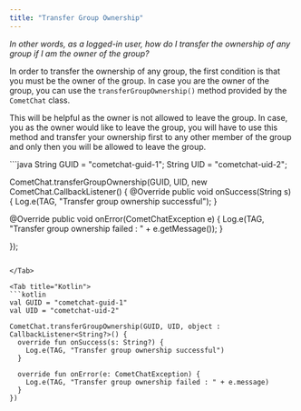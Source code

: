 ```yaml
---
title: "Transfer Group Ownership"
---
```




*In other words, as a logged-in user, how do I transfer the ownership of any group if I am the owner of the group?*

In order to transfer the ownership of any group, the first condition is that you must be the owner of the group. In case you are the owner of the group, you can use the `transferGroupOwnership()` method provided by the `CometChat` class.

This will be helpful as the owner is not allowed to leave the group. In case, you as the owner would like to leave the group, you will have to use this method and transfer your ownership first to any other member of the group and only then you will be allowed to leave the group.

<Tabs>
<Tab title="Java">
```java
String GUID = "cometchat-guid-1";
String UID = "cometchat-uid-2";

CometChat.transferGroupOwnership(GUID, UID, new CometChat.CallbackListener<String>() {
  @Override
  public void onSuccess(String s) {
    Log.e(TAG, "Transfer group ownership successful");
  }

  @Override
  public void onError(CometChatException e) {
    Log.e(TAG, "Transfer group ownership failed : " + e.getMessage());
  }

});
```

</Tab>

<Tab title="Kotlin">
```kotlin
val GUID = "cometchat-guid-1"
val UID = "cometchat-uid-2"

CometChat.transferGroupOwnership(GUID, UID, object : CallbackListener<String?>() {
  override fun onSuccess(s: String?) {
    Log.e(TAG, "Transfer group ownership successful")
  }

  override fun onError(e: CometChatException) {
    Log.e(TAG, "Transfer group ownership failed : " + e.message)
  }
}) 
```

</Tab>

</Tabs>

